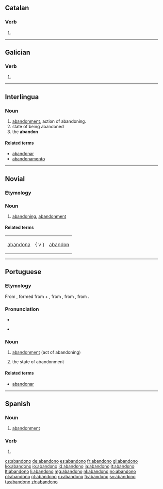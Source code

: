 ==Catalan==

===Verb===
{{head|ca|verb form}}

# {{ca-verb form of|p=1|n=sg|t=pres|m=ind|abandonar}}

----

==Galician==

===Verb===
{{gl-verb-form}}

# {{conjugation of|abandonar||lang=gl|1|s|pres|ind}}

----

==Interlingua==

===Noun===
{{ia-noun}}

# [[abandonment]], action of abandoning.
# state of being abandoned
# the '''abandon'''

====Related terms====
* [[abandonar]]
* [[abandonamento]]
{{attention|ia}}<!--Are my edits correct-->

----

==Novial==

===Etymology===
{{suffix|lang=nov|abandon|o}}

===Noun===
{{head|nov|noun}}

# [[abandoning]], [[abandonment]]

====Related terms====
{|
|[[abandona]] || { v } || [[abandon]]
|}

----

==Portuguese==

===Etymology===
From {{etyl|fro|pt}} {{term|abandoner|lang=fro}}, formed from {{term|a|lang=fro}} + {{term|bandon||jurisdiction, control|lang=fro}}, from {{etyl|ML.|pt}} {{term|bannum||proclamation|lang=la}}, from {{etyl|frk|pt}} {{recons|ban|lang=frk}}, from {{proto|Germanic|bannan|proclamation, command|lang=pt}}.

===Pronunciation===
* {{IPA|[abɐ̃ˈdonu]|lang=pt}}
* {{a|South Brazil}} {{IPA|[abɐ̃ˈdono]|lang=pt}}

===Noun===
{{pt-noun|m|s}}

# [[abandonment]] (act of abandoning)
# {{uncountable|lang=pt}} the state of abandonment

====Related terms====
* [[abandonar]]

----

==Spanish==

===Noun===
{{es-noun|m}}

# [[abandonment]]

===Verb===
{{es-verb-form|abandonar}}

# {{es-verb form of|mood=ind|tense=pres|num=s|pers=1|ending=ar|abandonar}}

[[cs:abandono]]
[[de:abandono]]
[[es:abandono]]
[[fr:abandono]]
[[gl:abandono]]
[[ko:abandono]]
[[io:abandono]]
[[id:abandono]]
[[ia:abandono]]
[[it:abandono]]
[[lt:abandono]]
[[li:abandono]]
[[mg:abandono]]
[[nl:abandono]]
[[no:abandono]]
[[pl:abandono]]
[[pt:abandono]]
[[ru:abandono]]
[[fi:abandono]]
[[sv:abandono]]
[[ta:abandono]]
[[zh:abandono]]